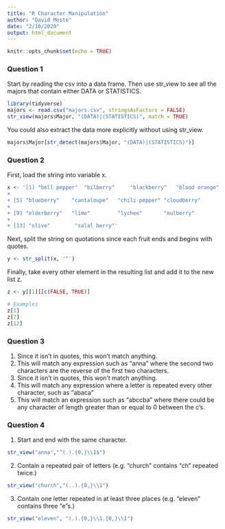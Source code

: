 ```yaml
---
title: "R Character Manipulation"
author: "David Moste"
date: "2/10/2020"
output: html_document
---
```


```r
knitr::opts_chunk$set(echo = TRUE)
```

### Question 1

Start by reading the csv into a data frame. Then use str_view to see all the majors that contain either DATA or STATISTICS.
```r
library(tidyverse)
majors <- read.csv("majors.csv", stringsAsFactors = FALSE)
str_view(majors$Major, "(DATA)|(STATISTICS)", match = TRUE)
```

You could also extract the data more explicitly without using str_view.
```r
majors$Major[str_detect(majors$Major, "(DATA)|(STATISTICS)")]
```

### Question 2
First, load the string into variable x.
```r
x <- '[1] "bell pepper"  "bilberry"     "blackberry"   "blood orange"
+ 
+ [5] "blueberry"    "cantaloupe"   "chili pepper" "cloudberry"  
+ 
+ [9] "elderberry"   "lime"         "lychee"       "mulberry"    
+ 
+ [13] "olive"        "salal berry"'
```

Next, split the string on quotations since each fruit ends and begins with quotes.
```r
y <- str_split(x, '"')
```

Finally, take every other element in the resulting list and add it to the new list z.
```r
z <- y[[1]][c(FALSE, TRUE)]

# Examples
z[1]
z[7]
z[12]
```

### Question 3
1. Since it isn't in quotes, this won't match anything.  
2. This will match any expression such as "anna" where the second two characters are the reverse of the first two characters.  
3. Since it isn't in quotes, this won't match anything.  
4. This will match any expression where a letter is repeated every other character, such as "abaca"  
5. This will match an expression such as "abccba" where there could be any character of length greater than or equal to 0 between the c's.  

### Question 4
1. Start and end with the same character.
```r
str_view("anna","^(.).{0,}\\1$")
```

2. Contain a repeated pair of letters (e.g. "church" contains "ch" repeated twice.)
```r
str_view("church","(..).{0,}\\1")
```

3. Contain one letter repeated in at least three places (e.g. "eleven" contains three "e"s.)
```r
str_view("eleven", "(.).{0,}\\1.{0,}\\1")
```
